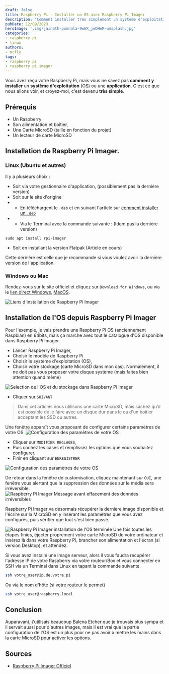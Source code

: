 ```yaml
---
draft: false
title: Raspberry Pi - Installer un OS avec Raspberry Pi Imager
description: "Comment installer très simplement un système d'exploitation dans votre Raspberry Pi avec Raspberry Pi Imager"
pubDate: 12/09/2023
heroImage: '.img/jainath-ponnala-9wWX_jwDHeM-unsplash.jpg'
categories: 
- raspberry pi
- linux
authors: 
- mcfly
tags:
- raspberry pi
- raspberry pi imager
---
```


Vous avez reçu votre Raspberry Pi, mais vous ne savez pas **comment y installer** un **système d'exploitation** (OS) ou une **application**. C'est ce que nous allons voir, et croyez-moi, c'est devenu **très simple**.
## Prérequis
- Un Raspberry
- Son alimentation et boîtier,
- Une Carte MicroSD (taille en fonction du projet)
- Un lecteur de carte MicroSD

## Installation de Raspberry Pi Imager.
### Linux (Ubuntu et autres)
Il y a plusieurs choix :
- Soit via votre gestionnaire d'application, (possiblement pas la dernière version)
- Soit sur le site d'origine 
- - En téléchargent le `.deb` et en suivant l'article sur [comment installer un `.deb`](/blog/linux_installer_deb)
- - Via le Terminal avec la commande suivante : (Idem pas la dernière version)

```
sudo apt install rpi-imager
```
- Soit en installant la version Flatpak (Article en cours)

Cette dernière est celle que je recommande si vous voulez avoir la dernière version de l'application.

### Windows ou Mac
Rendez-vous sur le site officiel et cliquez sur `Download for Windows`, ou via le [lien direct Windows](https://downloads.raspberrypi.org/imager/imager_latest.exe), [MacOS](https://downloads.raspberrypi.org/imager/imager_latest.dmg). 

![Liens d'installation de Raspberry Pi Imager](.img/raspberry_pi_imager_installation.png)

## Installation de l'OS depuis Raspberry Pi Imager
Pour l'exemple, je vais prendre une Raspberry Pi OS (anciennement Raspbian) en 64bits, mais ça marche avec tout le catalogue d'OS disponible dans Raspberry Pi Imager.

- Lancer Raspberry Pi Imager,
- Choisir le modèle de Raspberry Pi
- Choisir le système d'exploitation (OS),
- Choisir votre stockage (carte MicroSD dans mon cas). Normalement, il ne doit pas vous proposer votre disque système (mais faites bien attention quand même)

![Selection de l'OS et du stockage dans Raspberry Pi Imager](.img/raspberry_pi_imager_selection_pi_os_stockage.gif)

- Cliquer sur `SUIVANT`.

>Dans cet articles nous utilisons une carte MicroSD, mais sachez qu'il est possible de le faire avec un disque dur dans le ca d'un boitier acceptant les SSD ou autres.

Une fenêtre apparaît vous proposant de configurer certains paramètres de votre OS.
![Configuration des paramètres de votre OS](.img/raspberry_pi_imager_os_customization.png)

- Cliquer sur `MODIFIER REGLAGES`,
- Puis cochez les cases et remplissez les options que vous souhaitez configurer.
- Finir en cliquant sur `ENREGISTRER`

![Configuration des paramètres de votre OS](.img/raspberry_pi_imager_configuration.gif)

De retour dans la fenêtre de customisation, cliquez maintenant sur `OUI`, une fenêtre vous alertant que la suppression des données sur le média sera irréversible.
![Raspberry Pi Imager Message avant effacement des données irréversibles](.img/raspberry_pi_imager_alerte_effacement_des_donnees.png)

Raspberry Pi Imager va désormais récupérer la dernière image disponible et l'écrire sur la MicroSD en y insérant les paramètres que vous avez configurés, puis vérifier que tout s'est bien passé.

![Raspberry Pi Imager installation de l'OS terminée](.img/raspberry_pi_imager_fini.png)
Une fois toutes les étapes finies, éjecter proprement votre carte MicroSD de votre ordinateur et insérez là dans votre Raspberry Pi, brancher son alimentation et l'écran (si version Desktop), et attendez.

Si vous avez installé une image serveur, alors il vous faudra récupérer l'adresse IP de votre Raspberry via votre routeur/Box et vous connecter en SSH via un Terminal dans Linux en tapant la commande suivante.
```bash
ssh votre_user@ip.de.votre.pi
```
Ou via le nom d'hôte (si votre routeur le permet)
```bash
ssh votre_user@raspberry.local
```

## Conclusion
Auparavant, j'utilisais beaucoup Balena Etcher que je trouvais plus sympa et il servait aussi pour d'autres images, mais il est vrai que la partie configuration de l'OS est un plus pour ne pas avoir à mettre les mains dans la carte MicroSD pour activer les options.

## Sources
- [Raspberry Pi Imager Officiel](https://www.raspberrypi.com/software/)